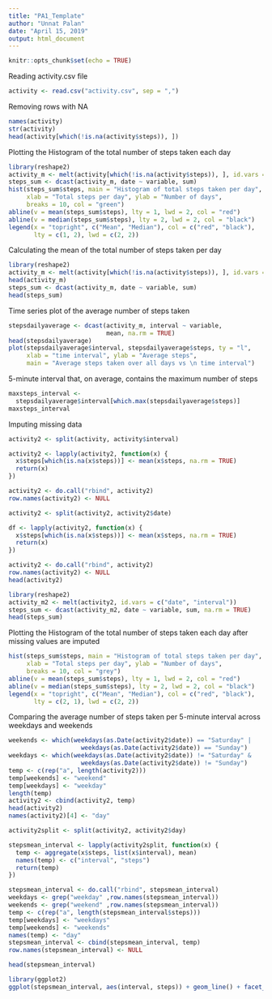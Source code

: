 ---
title: "PA1_Template"
author: "Unnat Palan"
date: "April 15, 2019"
output: html_document
---

```{r setup, include=FALSE}
knitr::opts_chunk$set(echo = TRUE)
```

Reading activity.csv file
```{r reading the data}
activity <- read.csv("activity.csv", sep = ",")
```
Removing rows with NA
```{r removing NA}
names(activity)
str(activity)
head(activity[which(!is.na(activity$steps)), ])
```
Plotting the Histogram of the total number of steps taken each day
```{r histogram for daily steps}
library(reshape2)
activity_m <- melt(activity[which(!is.na(activity$steps)), ], id.vars = c("date", "interval"))
steps_sum <- dcast(activity_m, date ~ variable, sum)
hist(steps_sum$steps, main = "Histogram of total steps taken per day", 
     xlab = "Total steps per day", ylab = "Number of days", 
     breaks = 10, col = "green")
abline(v = mean(steps_sum$steps), lty = 1, lwd = 2, col = "red")
abline(v = median(steps_sum$steps), lty = 2, lwd = 2, col = "black")
legend(x = "topright", c("Mean", "Median"), col = c("red", "black"), 
       lty = c(1, 2), lwd = c(2, 2))
```

Calculating the mean of the total number of steps taken per day
```{r steps mean}
library(reshape2)
activity_m <- melt(activity[which(!is.na(activity$steps)), ], id.vars = c("date", "interval"))
head(activity_m)
steps_sum <- dcast(activity_m, date ~ variable, sum)
head(steps_sum)
```

Time series plot of the average number of steps taken
```{r average steps taken}
stepsdailyaverage <- dcast(activity_m, interval ~ variable, 
                           mean, na.rm = TRUE)
head(stepsdailyaverage)
plot(stepsdailyaverage$interval, stepsdailyaverage$steps, ty = "l",
     xlab = "time interval", ylab = "Average steps", 
     main = "Average steps taken over all days vs \n time interval")
```

5-minute interval that, on average, contains the maximum number of steps
```{r max steps}
maxsteps_interval <- 
  stepsdailyaverage$interval[which.max(stepsdailyaverage$steps)]
maxsteps_interval
```

Imputing missing data
```{r imputing missing data}
activity2 <- split(activity, activity$interval)

activity2 <- lapply(activity2, function(x) {
  x$steps[which(is.na(x$steps))] <- mean(x$steps, na.rm = TRUE)
  return(x)
})

activity2 <- do.call("rbind", activity2)
row.names(activity2) <- NULL

activity2 <- split(activity2, activity2$date)

df <- lapply(activity2, function(x) {
  x$steps[which(is.na(x$steps))] <- mean(x$steps, na.rm = TRUE)
  return(x)
})

activity2 <- do.call("rbind", activity2)
row.names(activity2) <- NULL
head(activity2)

library(reshape2)
activity_m2 <- melt(activity2, id.vars = c("date", "interval"))
steps_sum <- dcast(activity_m2, date ~ variable, sum, na.rm = TRUE)
head(steps_sum)
```

Plotting the Histogram of the total number of steps taken each day after missing values are imputed
```{r histogram with imputed data}
hist(steps_sum$steps, main = "Histogram of total steps taken per day", 
     xlab = "Total steps per day", ylab = "Number of days", 
     breaks = 10, col = "grey")
abline(v = mean(steps_sum$steps), lty = 1, lwd = 2, col = "red")
abline(v = median(steps_sum$steps), lty = 2, lwd = 2, col = "black")
legend(x = "topright", c("Mean", "Median"), col = c("red", "black"), 
       lty = c(2, 1), lwd = c(2, 2))
```

Comparing the average number of steps taken per 5-minute interval across weekdays and weekends
```{r average steps across weekdays and weekends} 
weekends <- which(weekdays(as.Date(activity2$date)) == "Saturday" |
                    weekdays(as.Date(activity2$date)) == "Sunday")
weekdays <- which(weekdays(as.Date(activity2$date)) != "Saturday" &
                    weekdays(as.Date(activity2$date)) != "Sunday")
temp <- c(rep("a", length(activity2)))
temp[weekends] <- "weekend"
temp[weekdays] <- "weekday"
length(temp)
activity2 <- cbind(activity2, temp)
head(activity2)
names(activity2)[4] <- "day"

activity2split <- split(activity2, activity2$day)

stepsmean_interval <- lapply(activity2split, function(x) {
  temp <- aggregate(x$steps, list(x$interval), mean)
  names(temp) <- c("interval", "steps")
  return(temp)
})

stepsmean_interval <- do.call("rbind", stepsmean_interval)
weekdays <- grep("weekday" ,row.names(stepsmean_interval))
weekends <- grep("weekend" ,row.names(stepsmean_interval))
temp <- c(rep("a", length(stepsmean_interval$steps)))
temp[weekdays] <- "weekdays"
temp[weekends] <- "weekends"
names(temp) <- "day"
stepsmean_interval <- cbind(stepsmean_interval, temp)
row.names(stepsmean_interval) <- NULL

head(stepsmean_interval)

library(ggplot2)
ggplot(stepsmean_interval, aes(interval, steps)) + geom_line() + facet_grid(temp ~ .) 
```
